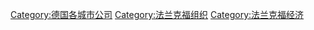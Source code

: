 [[Category:德国各城市公司|Category:德国各城市公司]]
[[Category:法兰克福组织|Category:法兰克福组织]]
[[Category:法兰克福经济|Category:法兰克福经济]]